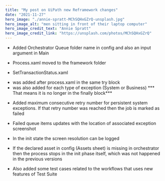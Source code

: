 ```yaml
---
title: "My post on UiPath new Reframework changes"
date: "2021-11-27"
hero_image: "./annie-spratt-MChSQHxGZrQ-unsplash.jpg"
hero_image_alt: "men sitting in front of their laptop computer"
hero_image_credit_text: "Annie Spratt"
hero_image_credit_link: "https://unsplash.com/photos/MChSQHxGZrQ"
---
```


* Added Orchestrator Queue folder name in config and also an input argument in Main

* Process.xaml moved to the framework folder

* SetTransactionStatus.xaml
- was added after process.xaml in the same try block
- was also added for each type of exception (System or Business)
*** That means it is no longer in the finally block***

* Added maximum consecutive retry number for persistent system exceptions. If that retry number was reached then the job is marked as failed

* Failed queue items updates with the location of associated exception screenshot

* In the init state the screen resolution can be logged

* If the declared asset in config (Assets sheet) is missing in orchestrator then the process stops in the init phase itself, which was not happened in the previous versions

* Also added some test cases related to the workflows that uses new features of Test Suite
